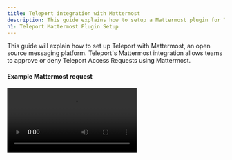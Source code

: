 ```yaml
---
title: Teleport integration with Mattermost
description: This guide explains how to setup a Mattermost plugin for Teleport for privilege elevation approvals.
h1: Teleport Mattermost Plugin Setup
---
```


This guide will explain how to set up Teleport with Mattermost, an open source messaging platform. Teleport's Mattermost integration allows teams to approve or deny Teleport Access Requests using Mattermost.

#### Example Mattermost request

<video controls>
  <source
    src="../../../img/enterprise/plugins/mattermost/mattermost.mp4"
    type="video/mp4"
  />

  <source
    src="../../../img/enterprise/plugins/mattermost/mattermost.webm"
    type="video/webm"
  />

  Your browser does not support the video tag.
</video>

## Setup

### Prerequisites

This guide assumes that you have:

- A running Teleport Cluster
- Admin privileges with access to `tctl`
- A Mattermost account with admin privileges. This plugin has been tested with Mattermost 5.x

Teleport Cloud requires that plugins connect through the Proxy Service (`mytenant.teleport.sh:443`). Open Source and Enterprise installations can connect to the Auth Service (`auth.example.com:3025`) directly.

(!docs/pages/includes/tctl.mdx!)

### Setting up Mattermost to work with the bot

![Enable Mattermost bots](../../../img/enterprise/plugins/mattermost/mattermost_admin_console_integrations_bot_accounts.png)

In Mattermost, go to System Console → Integrations → Enable Bot Account Creation → Set to True.
This will allow you to create a new bot account that the Teleport bot will use.

Go back to your team, then Integrations → Bot Accounts → Add Bot Account.

The new bot account will need Post All permission.

**App Icon:** <a href="../../../img/enterprise/plugins/teleport_bot@2x.png" download>Download Teleport Bot Icon</a>

![Enable Mattermost Bots](../../../img/enterprise/plugins/mattermost/mattermost_bot.png)

### Create an OAuth 2.0 application

In Mattermost, go to System Console → Integrations → OAuth 2.0 Applications.

- Set Callback URLs to the location of your Teleport Proxy

![Create OAuth Application](../../../img/enterprise/plugins/mattermost/mattermost_OAuth_token.png)

The confirmation screen after you've created the bot will give you the access token.
We'll use this in the config later.

### Create User and Role resources for access
(!docs/pages/includes/plugins/rbac.mdx!)

### Export access-plugin Certificate
(!docs/pages/includes/plugins/identity-export.mdx!)

## Downloading and installing the plugin

We recommend installing the Teleport Plugins alongside the Teleport Proxy. This is an ideal
location as plugins have a low memory footprint, and will require both public internet access
and Teleport Auth access. We currently only provide linux-amd64 binaries, you can also
compile these plugins from [source](https://github.com/gravitational/teleport-plugins/tree/master/access/mattermost).

```code
$ wget https://get.gravitational.com/teleport-access-mattermost-v(=teleport.plugin.version=)-linux-amd64-bin.tar.gz
$ tar -xzf teleport-access-mattermost-v(=teleport.plugin.version=)-linux-amd64-bin.tar.gz
$ cd teleport-access-mattermost
$ ./install
$ which teleport-mattermost
# /usr/local/bin/teleport-mattermost
```

Run `./install` in from 'teleport-mattermost' or place the executable in the appropriate `/usr/bin` or `/usr/local/bin` on the server installation.

### Configuring Mattermost bot

Mattermost Bot uses a config file in TOML format. Generate a boilerplate config by
running the following command:

```code
$ teleport-mattermost configure > teleport-mattermost.toml
$ sudo mv teleport-mattermost.toml /etc
```

Then, edit the config as needed.

<Tabs>
<TabItem scopes={["oss", "enterprise"]} label="Self-Hosted">
```yaml
(!examples/resources/plugins/teleport-mattermost-self.toml!)
```
</TabItem>
<TabItem scopes={["cloud"]} label="Cloud">
```yaml
(!examples/resources/plugins/teleport-mattermost-cloud.toml!)
```
</TabItem>
</Tabs>

### Testing the plugin

With the config above, you should be able to run the bot invoking
`teleport-mattermost start -d`. The will provide some debug information to make sure
the bot can connect to Mattermost.

```code
$ teleport-mattermost start -d
# DEBU   DEBUG logging enabled logrus/exported.go:117
# INFO   Starting Teleport Access Mattermost Bot (=teleport.plugin.version=)-dev.1: mattermost/main.go:140
# DEBU   Checking Teleport server version mattermost/main.go:234
# DEBU   Starting a request watcher... mattermost/main.go:296
# DEBU   Starting Mattermost API health check... mattermost/main.go:186
# DEBU   Starting secure HTTPS server on :8081 utils/http.go:146
# DEBU   Watcher connected mattermost/main.go:260
# DEBU   Mattermost API health check finished ok mattermost/main.go:19
```

### Set up with SystemD

In production, we recommend starting the Teleport plugin daemon via an init system like systemd. Here's the recommended Teleport plugin service unit file for systemd:

```ini
(!examples/systemd/plugins/teleport-mattermost.service!)
```

Save this as `teleport-mattermost.service`.

## Audit log

The plugin will let anyone with access to the Mattermost channel requests so it's
important to review Teleport's audit log.

## Feedback

If you have any issues with this plugin please create an [issue here](https://github.com/gravitational/teleport-plugins/issues/new).
